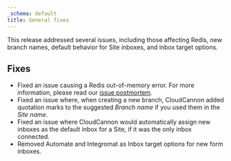 ```yaml
---
_schema: default
title: General fixes
---
```

This release addressed several issues, including those affecting Redis, new branch names, default behavior for Site inboxes, and inbox target options.

## Fixes

* Fixed an issue causing a Redis out-of-memory error. For more information, please read our [issue postmortem](https://status.cloudcannon.com/incidents/mjyt5cv6gzq4).
* Fixed an issue where, when creating a new branch, CloudCannon added quotation marks to the suggested *Branch name* if you used them in the *Site name*.
* Fixed an issue where CloudCannon would automatically assign new inboxes as the default inbox for a Site, if it was the only inbox connected.
* Removed Automate and Integromat as Inbox target options for new form inboxes.